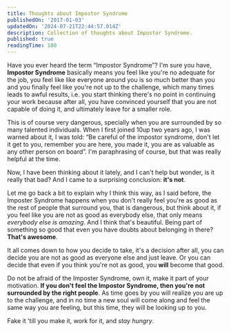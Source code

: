 ```yaml
---
title: Thoughts about Impostor Syndrome
publishedOn: '2017-01-03'
updatedOn: '2024-07-21T22:44:57.014Z'
description: Collection of thoughts about Impostor Syndrome.
published: true
readingTime: 180
---
```


Have you ever heard the term “Impostor Syndrome”? I'm sure you have, **Impostor
Syndrome** basically means you feel like you're no adequate for the job, you feel
like like everyone around you is so much better than you and you finally feel
like you're not up to the challenge, which many times leads to awful results,
i.e. you start thinking there's no point in continuing your work because after all,
you have convinced yourself that you are not capable of doing it, and ultimately
leave for a smaller role.

This is of course very dangerous, specially when you are surrounded by so many
talented individuals. When I first joined 10up two years ago, I was warned about
it, I was told: “Be careful of the impostor syndrome, don't let it get to you,
remember you are here, you made it, you are as valuable as any other person on board”.
I'm paraphrasing of course, but that was really helpful at the time.

Now, I have been thinking about it lately, and I can't help but wonder, is it really
that bad? And I came to a surprising conclusion: **it's not**.

Let me go back a bit to explain why I think this way, as I said before, the Imposter
Syndrome happens when you don't really feel you're as good as the rest of people that
surround you, that is dangerous, but think about it, if you feel like you are not
as good as everybody else, that only means _everybody else is amazing_. And I think
that's beautiful. Being part of something so good that even you have doubts about
belonging in there? **That's awesome**.

It all comes down to how you decide to take, it's a decision after all, you can
decide you are not as good as everyone else and just leave. Or you can decide that
even if you think you're not as good, you **will** become that good.

Do not be afraid of the Imposter Syndrome, own it, make it part of your motivation.
**If you don't feel the Impostor Syndrome, then you're not surrounded by the right
people**. As time goes by you will realize you are up to the challenge, and in no
time a new soul will come along and feel the same way you are feeling, but this time,
they will be looking up to you.

Fake it 'till you make it, work for it, and _stay hungry_.
